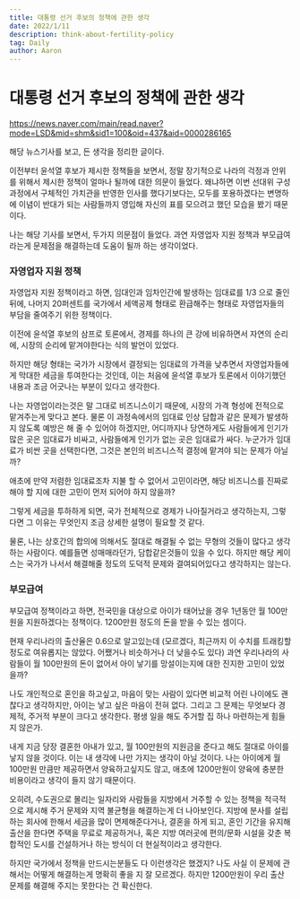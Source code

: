 ```yaml
---
title: 대통령 선거 후보의 정책에 관한 생각
date: 2022/1/11
description: think-about-fertility-policy
tag: Daily
author: Aaron
---
```


# 대통령 선거 후보의 정책에 관한 생각

https://news.naver.com/main/read.naver?mode=LSD&mid=shm&sid1=100&oid=437&aid=0000286165

해당 뉴스기사를 보고, 든 생각을 정리한 글이다.

이전부터 윤석열 후보가 제시한 정책들을 보면서, 정말 장기적으로 나라의 걱정과 안위를 위해서 제시한 정책이 얼마나 될까에 대한 의문이 들었다. 왜냐하면 이번 선대위 구성 과정에서 구체적인 가치관을 반영한 인사를 했다기보다는, 모두를 포용하겠다는 변명하에 이념이 반대가 되는 사람들까지 영입해 자신의 표를 모으려고 했던 모습을 봤기 때문이다.

나는 해당 기사를 보면서, 두가지 의문점이 들었다. 과연 자영업자 지원 정책과 부모급여라는게 문제점을 해결하는데 도움이 될까 하는 생각이었다.

### 자영업자 지원 정책
자영업자 지원 정책이라고 하면, 임대인과 임차인간에 발생하는 임대료를 1/3 으로 줄인 뒤에, 나머지 20퍼센트를 국가에서 세액공제 형태로 환급해주는 형태로 자영업자들의 부담을 줄여주기 위한 정책이다.

이전에 윤석열 후보의 삼프로 토론에서, 경제를 하나의 큰 강에 비유하면서 자연의 순리에, 시장의 순리에 맡겨야한다는 식의 발언이 있었다.

하지만 해당 형태는 국가가 시장에서 결정되는 임대료의 가격을 낮추면서 자영업자들에게 막대한 세금을 투여한다는 것인데, 이는 처음에 윤석열 후보가 토론에서 이야기했던 내용과 조금 어긋나는 부분이 있다고 생각한다.

나는 자영업이라는것은 말 그대로 비즈니스이기 때문에, 시장의 가격 형성에 전적으로 맡겨주는게 맞다고 본다. 물론 이 과정속에서의 임대료 인상 담합과 같은 문제가 발생하지 않도록 예방은 해 줄 수 있어야 하겠지만, 어디까지나 당연하게도 사람들에게 인기가 많은 곳은 임대료가 비싸고, 사람들에게 인기가 없는 곳은 임대료가 싸다. 누군가가 임대료가 비싼 곳을 선택한다면, 그것은 본인의 비즈니스적 결정에 맡겨야 되는 문제가 아닐까?

애초에 만약 저렴한 임대료조차 지불 할 수 없어서 고민이라면, 해당 비즈니스를 진짜로 해야 할 지에 대한 고민이 먼저 되어야 하지 않을까?

그렇게 세금을 투하하게 되면, 국가 전체적으로 경제가 나아질거라고 생각하는지, 그렇다면 그 이유는 무엇인지 조금 상세한 설명이 필요할 것 같다.

물론, 나는 상호간의 합의에 의해서도 절대로 해결될 수 없는 무형의 것들이 많다고 생각하는 사람이다. 예를들면 성매매라던가, 담합같은것들이 있을 수 있다. 하지만 해당 케이스는 국가가 나서서 해결해줄 정도의 도덕적 문제와 결여되어있다고 생각하지는 않는다.

### 부모급여
부모급여 정책이라고 하면, 전국민을 대상으로 아이가 태어났을 경우 1년동안 월 100만원을 지원하겠다는 정책이다. 1200만원 정도의 돈을 받을 수 있는 셈이다.

현재 우리나라의 출산율은 0.6으로 알고있는데 (모르겠다, 최근까지 이 수치를 트래킹할정도로 여유롭지는 않았다. 어쨌거나 비슷하거나 더 낮을수도 있다) 과연 우리나라의 사람들이 월 100만원의 돈이 없어서 아이 낳기를 망설이는지에 대한 진지한 고민이 있었을까?

나도 개인적으로 혼인을 하고싶고, 마음이 맞는 사람이 있다면 비교적 어린 나이에도 괜찮다고 생각하지만, 아이는 낳고 싶은 마음이 전혀 없다. 그리고 그 문제는 무엇보다 경제적, 주거적 부분이 크다고 생각한다. 평생 일을 해도 주거할 집 하나 마련하는게 힘들지 않은가.

내게 지금 당장 결혼한 아내가 있고, 월 100만원의 지원금을 준다고 해도 절대로 아이를 낳지 않을 것이다. 이는 내 생각에 나만 가지는 생각이 아닐 것이다. 나는 아이에게 월 100만원 만큼만 제공하면서 양육하고싶지도 않고, 애초에 1200만원이 양육에 충분한 비용이라고 생각이 들지 않기 때문이다.

오히려, 수도권으로 몰리는 일자리와 사람들을 지방에서 거주할 수 있는 정책을 적극적으로 제시해 주거 문제와 지역 불균형을 해결하는게 더 나아보인다. 지방에 분사를 설립하는 회사에 한해서 세금을 많이 면제해준다거나, 결혼을 하게 되고, 혼인 기간을 유지해 출산을 한다면 주택을 무료로 제공하거나, 혹은 지방 여러곳에 편의/문화 시설을 갖춘 복합적인 도시를 건설하거나 하는 방식이 더 현실적이라고 생각한다.

하지만 국가에서 정책을 만드시는분들도 다 이런생각은 했겠지? 나도 사실 이 문제에 관해서는 어떻게 해결하는게 명확히 좋을 지 잘 모르겠다. 하지만 1200만원이 우리 출산 문제를 해결해 주지는 못한다는 건 확신한다.
